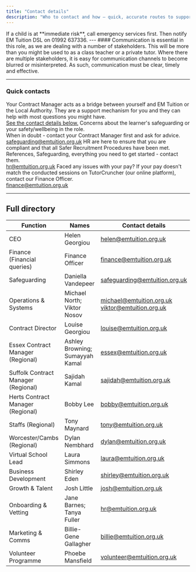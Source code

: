```yaml
---
title: "Contact details"
description: "Who to contact and how — quick, accurate routes to support."
---
```


<Warning>
  If a child is at **immediate risk**, call emergency services first. Then notify EM Tuition DSL on 01992 637336.
</Warning>
---
#### Communication is essential in this role, as we are dealing with a number of stakeholders. This will be more than you might be used to as a class teacher or a private tutor. Where there are multiple stakeholders, it is easy for communication channels to become blurred or misinterpreted. As such, communication must be clear, timely and effective.

---
### Quick contacts

<CardGroup cols={2}>
  <Card title="Any questions about your role" icon="user">
    Your Contract Manager acts as a bridge between yourself and EM Tuition or the Local Authority. They are a support mechanism for you and they can help with most questions you might have.  <br/>
    <a href="">See the contact details below.</a>
      </Card>
  
  <Card title="Safeguarding" icon="umbrella">
    Concerns about the learner's safeguarding or your safety/wellbeing in the role.<br/>When in doubt - contact your Contract Manager first and ask for advice.<br/>
    <a href="mailto:safeguarding@emtuition.org.uk">safeguarding@emtuition.org.uk</a>
  </Card>
</CardGroup>

<CardGroup cols={2}>
  <Card title="HR & Compliance" icon="shield">
    HR are here to ensure that you are compliant and that all Safer Recruitment Procedures have been met. References, Safeguarding, everything you need to get started - contact them.<br/>
    <a href="mailto:hr@emtuition.org.uk">hr@emtuition.org.uk</a>
  </Card>
  <Card title="Finance" icon="credit-card">
    Faced any issues with your pay? If your pay doesn't match the conducted sessions on TutorCruncher (our online platform), contact our Finance Officer.<br/>
    <a href="mailto:finance@emtuition.org.uk">finance@emtuition.org.uk</a>
  </Card>
</CardGroup>




---

## Full directory

| Function | Names | Contact details |
|---|---|---|
| CEO | Helen Georgiou | <a href="mailto:helen@emtuition.org.uk">helen@emtuition.org.uk</a> |
| Finance (Financial queries) | Finance Officer | <a href="mailto:finance@emtuition.org.uk">finance@emtuition.org.uk</a> |
| Safeguarding | Daniella Vandepeer | <a href="mailto:safeguarding@emtuition.org.uk">safeguarding@emtuition.org.uk</a> |
| Operations & Systems | Michael North; Viktor Nosov | <a href="mailto:michael@emtuition.org.uk">michael@emtuition.org.uk</a><br/><a href="mailto:viktor@emtuition.org.uk">viktor@emtuition.org.uk</a> |
| Contract Director | Louise Georgiou | <a href="mailto:louise@emtuition.org.uk">louise@emtuition.org.uk</a> |
| Essex Contract Manager (Regional) | Ashley Browning; Sumayyah Kamal | <a href="mailto:essex@emtuition.org.uk">essex@emtuition.org.uk</a> |
| Suffolk Contract Manager (Regional) | Sajidah Kamal | <a href="mailto:sajidah@emtuition.org.uk">sajidah@emtuition.org.uk</a> |
| Herts Contract Manager (Regional) | Bobby Lee| <a href="mailto:bobby@emtuition.org.uk">bobby@emtuition.org.uk</a> |
| Staffs (Regional) | Tony Maynard | <a href="mailto:tony@emtuition.org.uk">tony@emtuition.org.uk</a> |
| Worcester/Cambs (Regional) | Dylan Nembhard  | <a href="mailto:dylan@emtuition.org.uk">dylan@emtuition.org.uk</a> |
| Virtual School Lead | Laura Simmons | <a href="mailto:laura@emtuition.org.uk">laura@emtuition.org.uk</a> |
| Business Development | Shirley Eden | <a href="mailto:shirley@emtuition.org.uk">shirley@emtuition.org.uk</a> |
| Growth & Talent | Josh Little | <a href="mailto:josh@emtuition.org.uk">josh@emtuition.org.uk</a> |
| Onboarding & Vetting | Jane Barnes; Tanya Fuller | <a href="mailto:hr@emtuition.org.uk">hr@emtuition.org.uk</a> |
| Marketing & Comms | Billie-Gene Gallagher | <a href="mailto:billie@emtuition.org.uk">billie@emtuition.org.uk</a> |
| Volunteer Programme | Phoebe Mansfield | <a href="mailto:volunteer@emtuition.org.uk">volunteer@emtuition.org.uk</a> |

